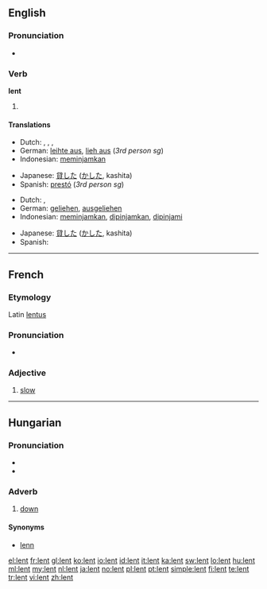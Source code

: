 {{also|Lent}}
==English==

===Pronunciation===
* {{IPA|/lɛnt/}}
*: {{rhymes|ɛnt}}

===Verb===
'''lent'''

# {{past of|[[lend]]}}

====Translations====
{{trans-top|past tense of lend}}
* Dutch: {{t-|nl|leende}}, {{t-|nl|leenden}}, {{t-|nl|leende uit}}, {{t-|nl|leenden uit}}
* German: [[leihte aus]], [[lieh aus]] (''3rd person sg'')
* Indonesian: [[pinjam|meminjamkan]]
{{trans-mid}}
* Japanese: [[貸した]] ([[かした]], kashita)
* Spanish: [[prestó]] (''3rd person sg'')
{{trans-bottom}}

{{trans-top|past participle of lend}}
* Dutch: {{t+|nl|geleend}}, {{t-|nl|uitgeleend}}
* German: [[geliehen]], [[ausgeliehen]]
* Indonesian: [[pinjam|meminjamkan]], [[pinjam|dipinjamkan]], [[pinjam|dipinjami]]
{{trans-mid}}
* Japanese: [[貸した]] ([[かした]], kashita)
* Spanish: {{t-|es|prestado}}
{{trans-bottom}}

----

==French==

===Etymology===
Latin [[lentus]]

===Pronunciation===
* {{audio|Fr-lent.ogg|audio}}

===Adjective===
{{fr-adj}}

# [[slow]]

----

==Hungarian==

===Pronunciation===
* {{IPA|/ˈlɛnt/|lang=hu}}
* {{hyphenation|lent}}

===Adverb===
{{infl|hu|adverb}}

# [[down]]

====Synonyms====
* [[lenn]]

[[el:lent]]
[[fr:lent]]
[[gl:lent]]
[[ko:lent]]
[[io:lent]]
[[id:lent]]
[[it:lent]]
[[ka:lent]]
[[sw:lent]]
[[lo:lent]]
[[hu:lent]]
[[ml:lent]]
[[my:lent]]
[[nl:lent]]
[[ja:lent]]
[[no:lent]]
[[pl:lent]]
[[pt:lent]]
[[simple:lent]]
[[fi:lent]]
[[te:lent]]
[[tr:lent]]
[[vi:lent]]
[[zh:lent]]